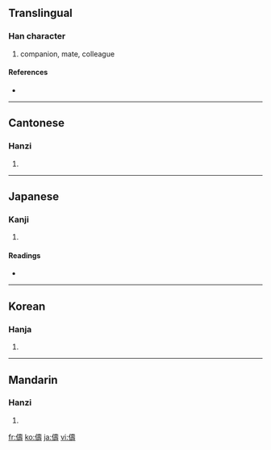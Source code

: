 {{see|俦}}
==Translingual==

===Han character===
{{Han char|rn=9|rad=人|as=14|sn=16|four=2424<sub>1</sub>|canj=人土弓戈 (OGNI)}}

# companion, mate, colleague

====References====
* {{Han ref|kx=0119.340|dkj=01224|dj=0253.110|hdz=10229.070|uh=5114|ud=20756|bh=BEA9|bd=48809}}

----

==Cantonese==

===Hanzi===
{{yue-hanzi|jyut=|y=chau4}}

# {{defn|Cantonese}}

----

==Japanese==

===Kanji===
{{ja-kanji|grade=|rs=人14}}

# {{defn|Japanese}}

====Readings====
* {{ja-readings|on=[[ちゅう]] (chū), [[じゅ]] (ju)|kun=[[ともがら]] (tomogara)}}

----

==Korean==

===Hanja===
{{ko-hanja|hangeul=주|rv=ju|mr=chu}}

# {{defn|Korean}}

----

==Mandarin==

===Hanzi===
{{cmn-hanzi|sim=俦|pin=[[chóu]] ([[chou2]])|wg=ch'ou<sup>2</sup>}}

# {{defn|Mandarin}}

[[fr:儔]]
[[ko:儔]]
[[ja:儔]]
[[vi:儔]]